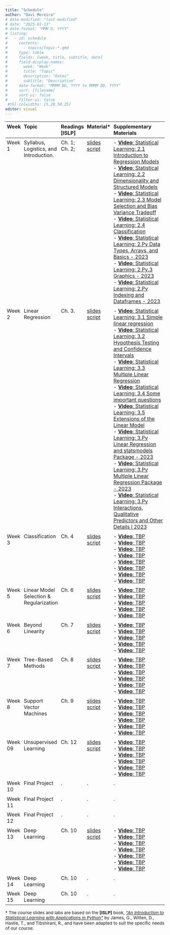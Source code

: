 ```yaml
---
title: "Schedule"
author: "Davi Moreira"
# date-modified: "last-modified"
# date: "2025-01-13"
# date-format: "MMM D, YYYY"
# listing:
#   - id: schedule
#     contents:
#       - topics/topic-*.qmd
#     type: table
#     fields: [week, title, subtitle, date]
#     field-display-names:
#       week: "Week"
#       title: "Topic"
#       description: "Dates"
#       subtitle: "Description"
#     date-format: "MMMM DD, YYYY to MMMM DD, YYYY"
#     sort: [filename]
#     sort-ui: false
#     filter-ui: false
 #tbl-colwidths: [5,20,50,25]
editor: visual
---
```


<style>
  .overflow-table {
    font-size: 0.85rem; /* Smaller font for compact display */
    width: 100%; /* Ensure the table fits within page width */
    line-height: 1.2; /* Tighter line spacing */
  }
  .overflow-table th, .overflow-table td {
    padding: 0.3rem; /* Reduce padding for compact layout */
    text-align: left; /* Left-align for readability */
    word-wrap: break-word; /* Wrap long text within cells */
    vertical-align: top; /* Align cell content to the top */
  }
  .overflow-table th:nth-child(1), .overflow-table td:nth-child(1) {
    width: 7%; /* Increase width of the first column */
  }
  .below-table {
    font-size: 0.85rem; /* Match the font size of the table */
    line-height: 1.2; /* Match line height */
    margin-top: 1rem; /* Add spacing above the text */
  }
</style>

::: {.overflow-table}
| Week  | Topic                                         | Readings [ISLP] |Material*   | Supplementary Materials                                               | 
|-------|-----------------------------------------------|------------|------------|------------------------------------------------------------------------------------------------------------------------------------------|
| Week 1| Syllabus, Logistics, and Introduction. | Ch. 1; Ch. 2; | [slides](/lecture_slides/01_introduction/01_introduction.html){target="_blank"}<br>[script](/lecture_slides/01_introduction/01_introduction.R) | - [**Video**: Statistical Learning: 2.1 Introduction to Regression Models](https://www.youtube.com/watch?v=ox0cKk7h4o0&list=PLoROMvodv4rOzrYsAxzQyHb8n_RWNuS1e&index=5){target="_blank"}<br>- [**Video**: Statistical Learning: 2.2 Dimensionality and Structured Models](https://www.youtube.com/watch?v=uFwbrdvrAJs&list=PLoROMvodv4rOzrYsAxzQyHb8n_RWNuS1e&index=5){target="_blank"}<br>- [**Video**: Statistical Learning: 2.3 Model Selection and Bias Variance Tradeoff](https://www.youtube.com/watch?v=pvcEQfcO3pk&list=PLoROMvodv4rOzrYsAxzQyHb8n_RWNuS1e&index=6){target="_blank"}<br>- [**Video**: Statistical Learning: 2.4 Classification](https://www.youtube.com/watch?v=BMJQ3LQ_QKU&list=PLoROMvodv4rOzrYsAxzQyHb8n_RWNuS1e&index=7){target="_blank"}<br>- [**Video**: Statistical Learning: 2.Py Data Types, Arrays, and Basics - 2023](https://www.youtube.com/watch?v=Cv1sx_HNRHM&list=PLoROMvodv4rNHU1-iPeDRH-J0cL-CrIda&index=3){target="_blank"}<br>- [**Video**: Statistical Learning: 2.Py.3 Graphics - 2023](https://www.youtube.com/watch?v=JykmuvCY130&list=PLoROMvodv4rNHU1-iPeDRH-J0cL-CrIda&index=4){target="_blank"}<br>- [**Video**: Statistical Learning: 2.Py Indexing and Dataframes - 2023](https://www.youtube.com/watch?v=Zcb-1JmmO_U&list=PLoROMvodv4rNHU1-iPeDRH-J0cL-CrIda&index=5){target="_blank"}|         
| Week 2| Linear Regression             | Ch. 3. | [slides](/lecture_slides/03_linear_regression/03_linear_regression.html){target="_blank"}<br>[script](/lecture_slides/03_linear_regression/03_linear_regression.R)    | - [**Video**: Statistical Learning: 3.1 Simple linear regression](https://www.youtube.com/watch?v=vCHtY6Me5FI&list=PLoROMvodv4rOzrYsAxzQyHb8n_RWNuS1e&index=9){target="_blank"}<br>- [**Video**: Statistical Learning: 3.2 Hypothesis Testing and Confidence Intervals](https://www.youtube.com/watch?v=3GiWpRfkSjc&list=PLoROMvodv4rOzrYsAxzQyHb8n_RWNuS1e&index=10){target="_blank"}<br>- [**Video**: Statistical Learning: 3.3 Multiple Linear Regression](https://www.youtube.com/watch?v=o9hoLdylWKo&list=PLoROMvodv4rOzrYsAxzQyHb8n_RWNuS1e&index=11){target="_blank"}<br>- [**Video**: Statistical Learning: 3.4 Some important questions](https://www.youtube.com/watch?v=50sv4UTjE90&list=PLoROMvodv4rOzrYsAxzQyHb8n_RWNuS1e&index=12){target="_blank"}<br>- [**Video**: Statistical Learning: 3.5 Extensions of the Linear Model](https://www.youtube.com/watch?v=dEBQmiXv9fk&list=PLoROMvodv4rOzrYsAxzQyHb8n_RWNuS1e&index=13){target="_blank"}<br>- [**Video**: Statistical Learning: 3.Py Linear Regression and statsmodels Package - 2023](https://www.youtube.com/watch?v=mKalBNrxToU&list=PLoROMvodv4rNHU1-iPeDRH-J0cL-CrIda&index=6){target="_blank"}<br>- [**Video**: Statistical Learning: 3.Py Multiple Linear Regression Package - 2023](https://www.youtube.com/watch?v=pGOr3HZhUZQ&list=PLoROMvodv4rNHU1-iPeDRH-J0cL-CrIda&index=7){target="_blank"}<br>- [**Video**: Statistical Learning: 3.Py Interactions, Qualitative Predictors and Other Details I 2023](https://www.youtube.com/watch?v=d0K2mDclyXM&list=PLoROMvodv4rNHU1-iPeDRH-J0cL-CrIda&index=8){target="_blank"}|
| Week 3| Classification                   | Ch. 4 | [slides](/lecture_slides/04_classification/04_classification.html){target="_blank"}<br>[script](/lecture_slides/04_classification/04_classification.R)    | - [**Video**: TBP](#){target="_blank"}<br>- [**Video**: TBP](#){target="_blank"}<br>- [**Video**: TBP](#){target="_blank"}<br>- [**Video**: TBP](#){target="_blank"}<br>- [**Video**: TBP](#){target="_blank"}<br>- [**Video**: TBP](#){target="_blank"}<br>- [**Video**: TBP](#){target="_blank"}<br>- [**Video**: TBP](#){target="_blank"} | |Week 4| Resampling Methods                   | Ch. 5 | [slides](/lecture_slides/05_resampling_methods/05_resampling_methods.html){target="_blank"}<br>[script](/lecture_slides/05_resampling_methods/05_resampling_methods.R)    | - [**Video**: TBP](#){target="_blank"}<br>- [**Video**: TBP](#){target="_blank"}<br>- [**Video**: TBP](#){target="_blank"}<br>- [**Video**: TBP](#){target="_blank"}<br>- [**Video**: TBP](#){target="_blank"}<br>- [**Video**: TBP](#){target="_blank"}<br>- [**Video**: TBP](#){target="_blank"}<br>- [**Video**: TBP](#){target="_blank"} |
|Week 5| Linear Model Selection & Regularization    | Ch. 6 | [slides](/lecture_slides/06_model_selection/06_model_selection.html){target="_blank"}<br>[script](/lecture_slides/06_model_selection/06_model_selection.R)    | - [**Video**: TBP](#){target="_blank"}<br>- [**Video**: TBP](#){target="_blank"}<br>- [**Video**: TBP](#){target="_blank"}<br>- [**Video**: TBP](#){target="_blank"}<br>- [**Video**: TBP](#){target="_blank"}  |                      
|Week 6| Beyond Linearity           | Ch. 7 | [slides](/lecture_slides/07_beyond_linearity/07_beyond_linearity.html){target="_blank"}<br>[script](/lecture_slides/07_beyond_linearity/07_beyond_linearity.R)  | - [**Video**: TBP](#){target="_blank"}<br>- [**Video**: TBP](#){target="_blank"}<br>- [**Video**: TBP](#){target="_blank"}<br>- [**Video**: TBP](#){target="_blank"}<br>- [**Video**: TBP](#){target="_blank"} |               
|Week 7| Tree-Based Methods              | Ch. 8 | [slides](/lecture_slides/07_supervised_learning_regression/07_supervised_learning_regression.html){target="_blank"}<br>[script](/lecture_slides/07_supervised_learning_regression/07_supervised_learning_regression.R)    | - [**Video**: TBP](#){target="_blank"}<br>- [**Video**: TBP](#){target="_blank"}<br>- [**Video**: TBP](#){target="_blank"}<br>- [**Video**: TBP](#){target="_blank"}<br>- [**Video**: TBP](#){target="_blank"}<br>- [**Video**: TBP](#){target="_blank"} |                      
|Week 8| Support Vector Machines | Ch. 9 | [slides](/lecture_slides/08_tree_based_methods/08_tree_based_methods.html){target="_blank"}<br>[script](/lecture_slides/08_tree_based_methods/08_tree_based_methods.R) | - [**Video**: TBP](#){target="_blank"}<br>- [**Video**: TBP](#){target="_blank"}<br>- [**Video**: TBP](#){target="_blank"}<br>- [**Video**: TBP](#){target="_blank"}<br>- [**Video**: TBP](#){target="_blank"}<br>- [**Video**: TBP](#){target="_blank"}   |               
|Week 09| Unsupervised Learning         | Ch. 12 | [slides](/lecture_slides/12_unsupervised_learning/12_unsupervised_learning.html){target="_blank"}<br>[script](/lecture_slides/12_unsupervised_learning/12_unsupervised_learning.R)   | - [**Video**: TBP](#){target="_blank"}<br>- [**Video**: TBP](#){target="_blank"}<br>- [**Video**: TBP](#){target="_blank"}<br>- [**Video**: TBP](#){target="_blank"}<br>- [**Video**: TBP](#){target="_blank"}<br>- [**Video**: TBP](#){target="_blank"} |                      
|Week 10| Final Project          | . | . | . | 
|Week 11| Final Project          | . | . | . | 
|Week 12| Final Project          | . | . | . | 
|Week 13| Deep Learning          | Ch. 10 | [slides](/lecture_slides/10_deep_learning/10_deep_learning.html){target="_blank"}<br>[script](/lecture_slides/10_deep_learning/10_deep_learning.R)   | - [**Video**: TBP](#){target="_blank"}<br>- [**Video**: TBP](#){target="_blank"}<br>- [**Video**: TBP](#){target="_blank"}<br>- [**Video**: TBP](#){target="_blank"}<br>- [**Video**: TBP](#){target="_blank"}<br>- [**Video**: TBP](#){target="_blank"}<br>- [**Video**: TBP](#){target="_blank"}  |           
|Week 14| Deep Learning          | Ch. 10 | .   | . | 
|Week 15| Deep Learning          | Ch. 10 | .   | . | 

\* The course slides and labs are based on the **[ISLP]** book, *["An Introduction to Statistical Learning with Applications in Python"](https://www.statlearning.com/){target="_blank"}* by James, G., Witten, D., Hastie, T., and Tibshirani, R., and have been adapted to suit the specific needs of our course.

:::
